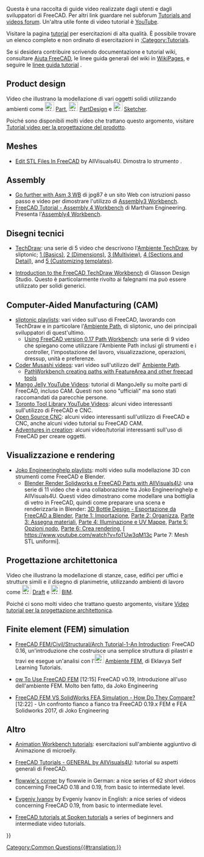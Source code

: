 <languages/>

{{VeryImportantMessage|Prestare attenzione alla versione di FreeCAD utilizzata nel tutorial. Se un tutorial utilizza una versione precedente del programma, il processo di modellazione generale potrebbe ancora funzionare ma alcuni strumenti potrebbero essere cambiati nelle versioni più recenti. Non aggiungere video realizzati con la versione 0.16 o precedente, poiché queste versioni sono considerate obsolete.}}

Questa è una raccolta di guide video realizzate dagli utenti e dagli sviluppatori di FreeCAD. Per altri link guardare nel subforum [https://forum.freecadweb.org/viewforum.php?f=36 Tutorials and videos forum]. Un'altra utile fonte di video tutorial è [https://YouTube.com YouTube].

Visitare la pagina [[tutorials/it|tutorial]] per esercitazioni di alta qualità. È possibile trovare un elenco completo e non ordinato di esercitazioni in [[:Category:Tutorials]].

Se si desidera contribuire scrivendo documentazione e tutorial wiki, consultare [[Help FreeCAD/it|Aiuta FreeCAD]], le linee guida generali del wiki in [[WikiPages/it|WikiPages]], e seguire le [[linee guida tutorial|linee guida tutorial]] .

== Product design ==

Video che illustrano la modellazione di vari oggetti solidi utilizzando ambienti come [[Image:Workbench_Part.svg|24px]] [[Part Workbench/it|Part]], [[Image:Workbench_PartDesign.svg|24px]] [[PartDesign Workbench/it|PartDesign]] e [[Image:Workbench_Sketcher.svg|24px]] [[Sketcher Workbench/it|Sketcher]].

Poiché sono disponibili molti video che trattano questo argomento, visitare [[Video_tutorials_for_product_design/it|Tutorial video per la progettazione del prodotto]].

== Meshes ==

* [https://www.youtube.com/watch?v=5lwENZeNiNg&feature=youtu.be Edit STL Files In FreeCAD] by  AllVisuals4U. Dimostra lo strumento {{Button|[[File:Part_ShapeFromMesh.svg|16px]] [[Part_ShapeFromMesh/it|Part Forma da mesh]]}}.

== Assembly ==

* [http://help-freecad-jpg87.fr/025c_ass_ex_creat.php Go further with Asm 3 WB] di jpg87 è un sito Web con istruzioni passo passo e video per dimostrare l'utilizzo di [[Assembly3_Workbench/it|Assembly3 Workbench]].
* [https://www.youtube.com/watch?v=n04M6nFvdxs FreeCAD Tutorial - Assembly 4 Workbench] di Martham Engineering. Presenta l'[[Assembly4_Workbench/it|Assembly4 Workbench]].

<span id="Technical_drawings"></span>
== Disegni tecnici ==

* [https://www.youtube.com/watch?v=7LbOmSGW9F0&list=PLEuOia-QxyFKQnmM1U9yVo7eNrK_Mcln8 TechDraw]: una serie di 5 video che descrivono l'[[TechDraw Workbench/it|Ambiente TechDraw]], by sliptonic; [https://www.youtube.com/watch?v=7LbOmSGW9F0 1 (Basics)], [https://www.youtube.com/watch?v=z3w84RfvqaE 2 (Dimensions)], [https://www.youtube.com/watch?v=uNjXg-m38aI 3 (Multiview)], [https://www.youtube.com/watch?v=3zSdeFV6I5o 4 (Sections and Detail)], and [https://www.youtube.com/watch?v=kcmdJ7xa7gg 5 (Customizing templates)].

* [https://www.youtube.com/watch?v=TnYMfpdNQoo Introduction to the FreeCAD TechDraw Workbench] di Glasson Design Studio. Questo è particolarmente rivolto ai falegnami ma può essere utilizzato per solidi generici.

== Computer-Aided Manufacturing (CAM) ==

* [https://www.youtube.com/user/sliptonic/playlists sliptonic playlists]: vari video sull'uso di FreeCAD, lavorando con TechDraw e in particolare l'[[Path Workbench/it|Ambiente Path]], di sliptonic, uno dei principali sviluppatori di quest'ultimo.
** [https://www.youtube.com/playlist?list=PLEuOia-QxyFJZSpqb0xOHc9t7MLdCO3io Using FreeCAD version 0.17 Path Workbench]: una serie di 9 video che spiegano come utilizzare l'Ambiente Path inclusi gli strumenti e i controller, l'impostazione del lavoro, visualizzazione, operazioni, dressup, unità e preferenze.
* [https://www.youtube.com/channel/UCtNnYMVWGkG-aemOrCtGjCA/videos Coder Musashi videos]: vari video sull'utilizzo dell' [[Path Workbench/it|Ambiente Path]].
** [https://www.youtube.com/watch?v=MsDIRIkeNJ4 PathWorkbench creating paths with FeatureArea and other freecad tools]
* [https://www.youtube.com/@MangoJellySolutions Mango Jelly YouTube Videos]: tutorial di MangoJelly su molte parti di FreeCAD, incluso CAM. Questi non sono "ufficiali" ma sono stati raccomandati da parecchie persone.
* [https://www.youtube.com/@TorontotoollibraryIRBE Toronto Tool Library YouTube Videos]: alcuni video interessanti sull'utilizzo di FreeCAD e CNC.
* [https://www.youtube.com/@opensourcecnc Open Source CNC]: alcuni video interessanti sull'utilizzo di FreeCAD e CNC, anche alcuni video tutorial su FreeCAD CAM.
* [https://www.youtube.com/@Adventuresincreation Adventures in creation]: alcuni video/tutorial interessanti sull'uso di FreeCAD per creare oggetti.

<span id="Visualization_and_rendering"></span>
== Visualizzazione e rendering ==

* [https://www.youtube.com/channel/UC-CubOaooNwC-3RBKUoAOQQ/playlists Joko Engineeringhelp playlists]: molti video sulla modellazione 3D con strumenti come FreeCAD e Blender.
** [https://www.youtube.com/watch?v=a__w8eMRx-U&list=PL7eiW2bt21YUfOTUvzA3jtQqF4Vpz21Ut Blender Render Solidworks e FreeCAD Parts with AllVisuals4U]: una serie di 11 video che è una collaborazione tra Joko Engineeringhelp e AllVisuals4U. Questi video dimostrano come modellare una bottiglia di vetro in FreeCAD, quindi come preparare una scena e renderizzarla in Blender: [https://www.youtube.com/watch?v=a__w8eMRx-U&list=PL7eiW2bt21YUfOTUvzA3jtQqF4Vpz21Ut 3D Bottle Design - Esportazione da FreeCAD a Blender], [https://www.youtube.com/watch?v=U7e6-Wfv2b0 Parte 1: Importazione], [https://www.youtube.com/watch?v=fAvDd7SY-T0 Parte 2: Organizza], [https://www.youtube.com/watch?v=J8TuRgaBNBU Parte 3: Assegna materiali], [https://www.youtube.com/watch?v=0dsvaQVN1VQ Parte 4: Illuminazione e UV Mappe], [https://www.youtube.com/watch?v=zx0Qvsl6gzw Parte 5: Opzioni nodo], [https://www.youtube.com/watch?v=TRVLZeJ6f28 Parte 6: Crea rendering], [ https://www.youtube.com/watch?v=foTUw3qM13c Parte 7: Mesh STL uniformi].

<span id="Architectural_design"></span>
== Progettazione architettonica ==

Video che illustrano la modellazione di stanze, case, edifici per uffici e strutture simili e il disegno di planimetrie, utilizzando ambienti di lavoro come [[Image:Workbench_Draft.svg|24px]] [[Draft_Workbench/it|Draft]] e [[Image:Workbench_BIM .svg|24px]] [[BIM_Workbench/it|BIM]].

Poiché ci sono molti video che trattano questo argomento, visitare [[Video_tutorials_for_architectural_design/it|Video tutorial per la progettazione architettonica]].

== Finite element (FEM) simulation ==

* [https://www.youtube.com/watch?v=wAJe1R5NDGw FreeCAD FEM/Civil/Structural/Arch Tutorial-1-An Introduction]: FreeCAD 0.16, un'introduzione che costruisce una semplice struttura di pilastri e travi ee esegue un'analisi con l'[[Image:Workbench_FEM.svg|24px]] [[FEM Workbench/it|Ambiente FEM]], di Eklavya Self Learning Tutorials.

* [https://www.youtube.com/watch?v=dhrynRdBOIg ow To Use FreeCAD FEM] [12:15] FreeCAD v0.19, Introduzione all'uso dell'ambiente FEM. Molto ben fatto, da Joko Engineering

* [https://www.youtube.com/watch?v=qWtMJagDoRk FreeCAD FEM VS SolidWorks FEA Simulation - How Do They Compare?] [12:22] - Un confronto fianco a fianco tra FreeCAD 0.19.x FEM e FEA Solidworks 2017, di Joko Engineering

<span id="Other"></span>
== Altro ==

<div class="mw-translate-fuzzy">
* [https://www.youtube.com/watch?v=AQjAa5JxmOg&list=PLIxaznuCUATKzCFbFUFhRwZMJMnYuQ1JB Animation Workbench tutorials]: esercitazioni sull'ambiente aggiuntivo di Animazione di microelly.
</div>

<div class="mw-translate-fuzzy">
* [https://www.youtube.com/playlist?list=PLKu--JcOZKTPZjy761ELQ7ba45yZmxOpj FreeCAD Tutorials - GENERAL by AllVisuals4U]: tutorial su aspetti generali di FreeCAD.
</div>

* [https://www.youtube.com/c/flowwiescorner/videos flowwie's corner] by flowwie in German: a nice series of 62 short videos concerning FreeCAD 0.18 and 0.19, from basic to intermediate level.

* [https://www.youtube.com/c/CFDIntech/videos Evgeniy Ivanov] by Evgeniy Ivanov in English: a nice series of videos concerning FreeCAD 0.19, from basic to intermediate level.

* [https://spoken-tutorial.org/tutorial-search/?search_foss=FreeCAD&search_language=English FreeCAD tutorials at Spoken tutorials] a series of beginners and intermediate video tutorials.

{{Userdocnavi{{#translation:}}}}
[[Category:Common Questions{{#translation:}}]]